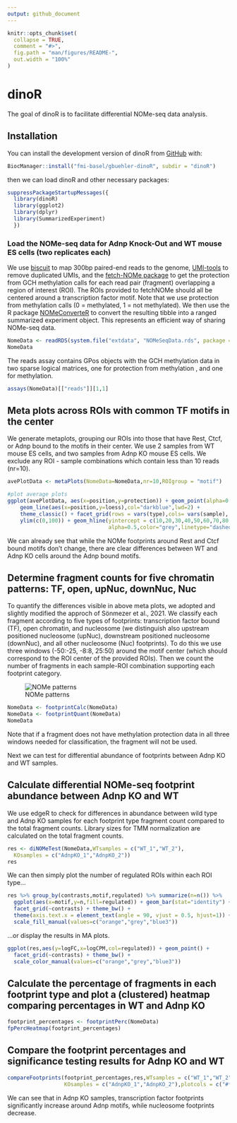 ```yaml
---
output: github_document
---
```


<!-- README.md is generated from README.Rmd. Please edit that file -->

```r
knitr::opts_chunk$set(
  collapse = TRUE,
  comment = "#>",
  fig.path = "man/figures/README-",
  out.width = "100%"
)
```

# dinoR

<!-- badges: start -->
<!-- badges: end -->

The goal of dinoR is to facilitate differential NOMe-seq data analysis.

## Installation

You can install the development version of dinoR from [GitHub](https://github.com/) with:

``` r
BiocManager::install("fmi-basel/gbuehler-dinoR", subdir = "dinoR")
```

then we can load dinoR and other necessary packages:

```r
suppressPackageStartupMessages({
  library(dinoR)
  library(ggplot2)
  library(dplyr)
  library(SummarizedExperiment)
  })
```

### Load the NOMe-seq data for Adnp Knock-Out and WT mouse ES cells (two replicates each)

We use [biscuit](https://huishenlab.github.io/biscuit/) to map 300bp paired-end reads to the genome, [UMI-tools](https://github.com/CGATOxford/UMI-tools) to remove duplicated UMIs, and the [fetch-NOMe package](https://github.com/fmi-basel/gpeters-fetchNOMe) to get the protection from GCH methylation calls for each read pair (fragment) overlapping a region of interest (ROI). The ROIs provided to fetchNOMe should all be centered around a transcription factor motif. Note that we use protection from methylation calls (0 = methylated, 1 = not methylated). 
We then use the R package [NOMeConverteR](https://github.com/fmi-basel/gbuehler-NOMeConverteR) to convert the resulting tibble into a ranged summarized experiment object. This represents an efficient way of sharing NOMe-seq data. 

```r
NomeData <- readRDS(system.file("extdata", "NOMeSeqData.rds", package = "dinoR"))
NomeData
```

The reads assay contains GPos objects with the GCH methylation data in two sparse logical matrices, one for protection from methylation , and one for methylation.

```r
assays(NomeData)[["reads"]][1,1]
```

## Meta plots across ROIs with common TF motifs in the center

We generate metaplots, grouping our ROIs into those that have  Rest, Ctcf, or Adnp bound to the motifs in their center.
We use 2 samples from WT mouse ES cells, and two samples from Adnp KO mouse ES cells. We exclude any ROI - sample combinations which contain less than 10 reads (nr=10).

```r
avePlotData <- metaPlots(NomeData=NomeData,nr=10,ROIgroup = "motif")

#plot average plots
ggplot(avePlotData, aes(x=position,y=protection)) + geom_point(alpha=0.5) + 
    geom_line(aes(x=position,y=loess),col="darkblue",lwd=2) + 
    theme_classic() + facet_grid(rows = vars(type),cols= vars(sample), scales = "free") +
    ylim(c(0,100)) + geom_hline(yintercept = c(10,20,30,40,50,60,70,80,90),
                                alpha=0.5,color="grey",linetype="dashed")
```

We can already see that while the NOMe footprints around Rest and Ctcf bound motifs don't change, there are clear differences between WT and Adnp KO cells around the Adnp bound motifs.

## Determine fragment counts for five chromatin patterns: TF, open, upNuc, downNuc, Nuc 

To quantify the differences visible in above meta plots, we adopted and slightly modified the approch of Sönmezer et al., 2021. We classify each fragment according to five types of footprints: transcription factor bound (TF), open chromatin, and nucleosome (we distinguish also upstream positioned nucleosome (upNuc), downstream positioned nucleosome (downNuc), and all other nucleosome (Nuc) footprints). To do this we use three windows (-50:-25, -8:8, 25:50) around the motif center (which should correspond to the ROI center of the provided ROIs). Then we count the number of fragments in each sample-ROI combination supporting each footprint category. 

![NOMe patterns](vignettes/NOMe_patterns.png)


```r
NomeData <- footprintCalc(NomeData)
NomeData <- footprintQuant(NomeData)
NomeData
```

Note that if a fragment does not have methylation protection data in all three windows needed for classification, the fragment will not be used. 

Next we can test for differential abundance of footprints between Adnp KO and WT samples.

## Calculate differential NOMe-seq footprint abundance between Adnp KO and WT 

We use edgeR to check for differences in abundance between wild type and Adnp KO samples for each footprint type fragment count compared to the total fragment counts. Library sizes for TMM normalization are calculated on the total fragment counts. 

```r
res <- diNOMeTest(NomeData,WTsamples = c("WT_1","WT_2"),
  KOsamples = c("AdnpKO_1","AdnpKO_2"))
res
```

We can then simply plot the number of regulated ROIs within each ROI type...

```r

res %>% group_by(contrasts,motif,regulated) %>% summarize(n=n()) %>% 
  ggplot(aes(x=motif,y=n,fill=regulated)) + geom_bar(stat="identity") + 
  facet_grid(~contrasts) + theme_bw() + 
  theme(axis.text.x = element_text(angle = 90, vjust = 0.5, hjust=1)) + 
  scale_fill_manual(values=c("orange","grey","blue3"))
```


...or display the results in MA plots.

```r
ggplot(res,aes(y=logFC,x=logCPM,col=regulated)) + geom_point() + 
  facet_grid(~contrasts) + theme_bw() + 
  scale_color_manual(values=c("orange","grey","blue3"))
```

## Calculate the percentage of fragments in each footprint type and plot a (clustered) heatmap comparing percentages in WT and Adnp KO

```r
footprint_percentages <- footprintPerc(NomeData)
fpPercHeatmap(footprint_percentages)
```

## Compare the footprint percentages and significance testing results for Adnp KO and WT 

```r

compareFootprints(footprint_percentages,res,WTsamples = c("WT_1","WT_2"),
                  KOsamples = c("AdnpKO_1","AdnpKO_2"),plotcols = c("#f03b20", "#a8ddb5", "#bdbdbd"))

```

We can see that in Adnp KO samples, transcription factor footprints significantly increase around Adnp motifs, while nucleosome footprints decrease. 



